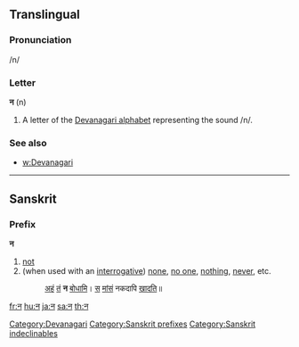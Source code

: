 ==Translingual==

===Pronunciation===
/n/

===Letter===
'''न''' (n)

# A letter of the [[Devanagari alphabet]] representing the sound /n/.

===See also===
* [[w:Devanagari]]

[[Category:Devanagari]]

----

==Sanskrit==

===Prefix===
'''न'''

# [[not]]
# (when used with an [[interrogative]]) [[none]], [[no one]], [[nothing]], [[never]], etc.
#: [[अस्मद्|अहं]] [[तद्|तं]] '''न''' [[बुध्|बोधामि]]। [[तद्|स]] [[मांस|मांसं]] नकदापि [[खद्|खादति]]॥

[[Category:Sanskrit prefixes]]
[[Category:Sanskrit indeclinables]]

[[fr:न]]
[[hu:न]]
[[ja:न]]
[[sa:न]]
[[th:न]]